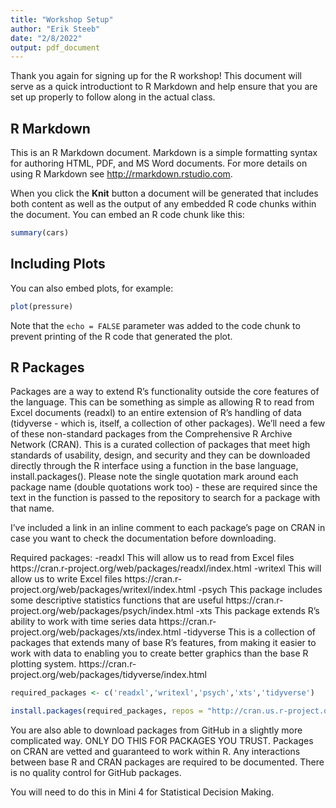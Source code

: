 ```yaml
---
title: "Workshop Setup"
author: "Erik Steeb"
date: "2/8/2022"
output: pdf_document
---
```


Thank you again for signing up for the R workshop! This document will serve as a quick introductiont to R Markdown and help ensure that you are set up properly to follow along in the actual class.

## R Markdown

This is an R Markdown document. Markdown is a simple formatting syntax for authoring HTML, PDF, and MS Word documents. For more details on using R Markdown see <http://rmarkdown.rstudio.com>.

When you click the **Knit** button a document will be generated that includes both content as well as the output of any embedded R code chunks within the document. You can embed an R code chunk like this:

```r
summary(cars)
```

## Including Plots

You can also embed plots, for example:

```r
plot(pressure)
```

Note that the `echo = FALSE` parameter was added to the code chunk to prevent printing of the R code that generated the plot.

## R Packages

Packages are a way to extend R's functionality outside the core features of the language. This can be something as simple as allowing R to read from Excel documents (readxl) to an entire extension of R's handling of data (tidyverse - which is, itself, a collection of other packages). We'll need a few of these non-standard packages from the Comprehensive R Archive Network (CRAN). This is a curated collection of packages that meet high standards of usability, design, and security and they can be downloaded directly through the R interface using a function in the base language, install.packages(). Please note the single quotation mark around each package name (double quotations work too) - these are required since the text in the function is passed to the repository to search for a package with that name.

I've included a link in an inline comment to each package's page on CRAN in case you want to check the documentation before downloading.

Required packages:
-readxl  This will allow us to read from Excel files  https://cran.r-project.org/web/packages/readxl/index.html
-writexl This will allow us to write Excel files  https://cran.r-project.org/web/packages/writexl/index.html
-psych   This package includes some descriptive statistics functions that are useful https://cran.r-project.org/web/packages/psych/index.html
-xts     This package extends R's ability to work with time series data  https://cran.r-project.org/web/packages/xts/index.html 
-tidyverse  This is a collection of packages that extends many of base R's features, from making it easier to work with data to enabling you to create better graphics than the base R plotting system. https://cran.r-project.org/web/packages/tidyverse/index.html 


```r
required_packages <- c('readxl','writexl','psych','xts','tidyverse')

install.packages(required_packages, repos = "http://cran.us.r-project.org")

```

You are also able to download packages from GitHub in a slightly more complicated way. ONLY DO THIS FOR PACKAGES YOU TRUST. Packages on CRAN are vetted and guaranteed to work within R. Any interactions between base R and CRAN packages are required to be documented. There is no quality control for GitHub packages. 

You will need to do this in Mini 4 for Statistical Decision Making.